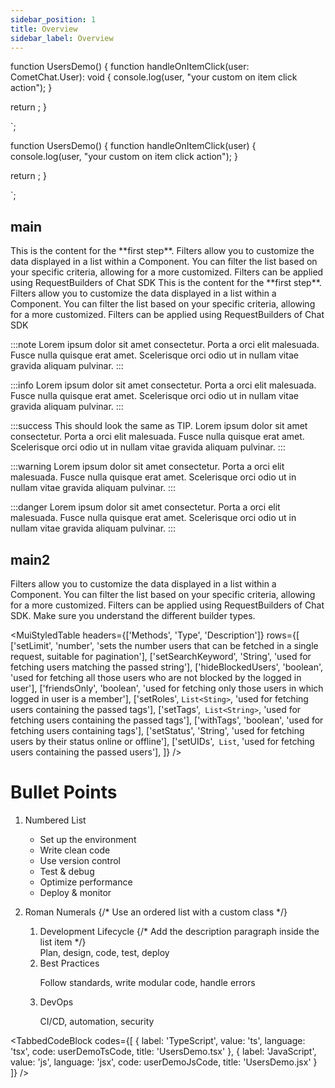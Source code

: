 ```yaml
---
sidebar_position: 1
title: Overview
sidebar_label: Overview
---
```




function UsersDemo() {
  function handleOnItemClick(user: CometChat.User): void {
    console.log(user, "your custom on item click action");
  }

  return <CometChatUsers onItemClick={handleOnItemClick} />;
}

`;


function UsersDemo() {
  function handleOnItemClick(user) {
    console.log(user, "your custom on item click action");
  }

  return <CometChatUsers onItemClick={handleOnItemClick} />;
}

`;


## main


<StepBlock label="Step 01">
  This is the content for the **first step**. Filters allow you to customize the data displayed
  in a list within a Component. You can filter the list based on your specific criteria,
  allowing for a more customized. Filters can be applied using <CodeBadge>RequestBuilders</CodeBadge> of Chat SDK 
</StepBlock>

<StepBlock label="Step 02">
  This is the content for the **first step**. Filters allow you to customize the data displayed
  in a list within a Component. You can filter the list based on your specific criteria,
  allowing for a more customized. Filters can be applied using <CodeBadge>RequestBuilders</CodeBadge> of Chat SDK 
</StepBlock>


:::note
Lorem ipsum dolor sit amet consectetur. Porta a orci elit malesuada. Fusce nulla quisque erat amet. Scelerisque orci odio ut in nullam vitae gravida aliquam pulvinar.
:::

:::info
Lorem ipsum dolor sit amet consectetur. Porta a orci elit malesuada. Fusce nulla quisque erat amet. Scelerisque orci odio ut in nullam vitae gravida aliquam pulvinar. 
:::

:::success
This should look the same as TIP. Lorem ipsum dolor sit amet consectetur. Porta a orci elit malesuada. Fusce nulla quisque erat amet. Scelerisque orci odio ut in nullam vitae gravida aliquam pulvinar.
:::

:::warning
Lorem ipsum dolor sit amet consectetur. Porta a orci elit malesuada. Fusce nulla quisque erat amet. Scelerisque orci odio ut in nullam vitae gravida aliquam pulvinar. 
:::

:::danger
Lorem ipsum dolor sit amet consectetur. Porta a orci elit malesuada. Fusce nulla quisque erat amet. Scelerisque orci odio ut in nullam vitae gravida aliquam pulvinar.
:::
## main2
 <FeatureShowcase>
  <FeatureCard
    number="01"
    title="Gif Processing"
    description="Lorem ipsum dolor sit amet purus consectetur adipiscing lacus."
  />
  <FeatureCard
    number="02"
    title="Video Analysis"
    description="Lorem ipsum dolor sit amet purus consectetur adipiscing lacus."
  />
  <FeatureCard
    number="03"
    title="Image Tagging"
    description="Lorem ipsum dolor sit amet purus consectetur adipiscing lacus."
  />
  <FeatureCard
    number="04"
    title="Data Export"
    description="Lorem ipsum dolor sit amet purus consectetur adipiscing lacus."
  />
</FeatureShowcase>

  <CheckListItem>
  Filters allow you to customize the data displayed in a list within a Component. You can filter the list based on your specific criteria, allowing for a more customized.
</CheckListItem>

<CheckListItem>
  Filters can be applied using <CodeBadge>RequestBuilders</CodeBadge> of Chat SDK. Make sure you understand the different builder types.
</CheckListItem>


<MuiStyledTable
  headers={['Methods', 'Type', 'Description']}
  rows={[
  ['setLimit', 'number', 'sets the number users that can be fetched in a single request, suitable for pagination'],
  ['setSearchKeyword', 'String', 'used for fetching users matching the passed string'],
  ['hideBlockedUsers', 'boolean', 'used for fetching all those users who are not blocked by the logged in user'],
  ['friendsOnly', 'boolean', 'used for fetching only those users in which logged in user is a member'],
  ['setRoles', `List<Sting>`, 'used for fetching users containing the passed tags'],
  ['setTags',` List<String>`, 'used for fetching users containing the passed tags'],
  ['withTags', 'boolean', 'used for fetching users containing tags'],
  ['setStatus', 'String', 'used for fetching users by their status online or offline'],
  ['setUIDs',` List`, 'used for fetching users containing the passed users'],
]}
/>


# Bullet Points

1.  Numbered List
    *   Set up the environment
    *   Write clean code
    *   Use version control
    *   Test & debug
    *   Optimize performance
    *   Deploy & monitor

2.  Roman Numerals
    {/* Use an ordered list with a custom class */}
    <ol className='listRomanUpper'>
      <li className="text-body-1 font-regular">
        Development Lifecycle
        {/* Add the description paragraph inside the list item */}
        <div className='listDescription'>
          Plan, design, code, test, deploy
        </div>
      </li>
      <li>
        Best Practices
        <p className='listDescription'>
          Follow standards, write modular code, handle errors
        </p>
      </li>
      <li>
        DevOps
        <p className='listDescription'>
          CI/CD, automation, security
        </p>
      </li>
    </ol>

<TabbedCodeBlock
  codes={[
    { label: 'TypeScript', value: 'ts', language: 'tsx',  code: userDemoTsCode, title: 'UsersDemo.tsx' },
    { label: 'JavaScript', value: 'js', language: 'jsx', code: userDemoJsCode, title: 'UsersDemo.jsx' }
  ]}
/>

<AdditionalResources/>

